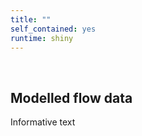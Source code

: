 ```yaml
---
title: ""
self_contained: yes
runtime: shiny
---
```


<br>

## Modelled flow data

Informative text
